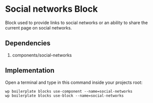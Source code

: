 
<Meta of={ComponentData} name='About' />

# Social networks Block

Block used to provide links to social networks or an ability to share the current page on social networks.

## Dependencies

1. components/social-networks

## Implementation

Open a terminal and type in this command inside your projects root:

```shell
wp boilerplate blocks use-component --name=social-networks
wp boilerplate blocks use-block --name=social-networks
```
